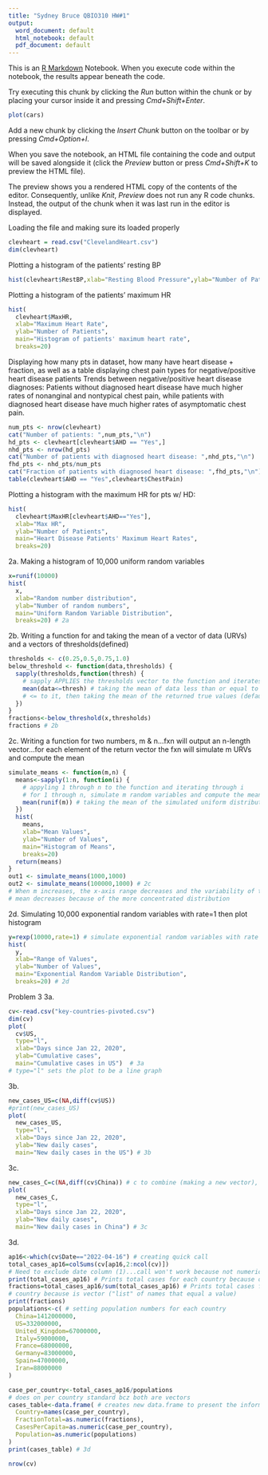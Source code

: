 ```yaml
---
title: "Sydney Bruce QBIO310 HW#1"
output:
  word_document: default
  html_notebook: default
  pdf_document: default
---
```


This is an [R Markdown](http://rmarkdown.rstudio.com) Notebook. When you execute code within the notebook, the results appear beneath the code. 

Try executing this chunk by clicking the *Run* button within the chunk or by placing your cursor inside it and pressing *Cmd+Shift+Enter*. 

```r
plot(cars)
```

Add a new chunk by clicking the *Insert Chunk* button on the toolbar or by pressing *Cmd+Option+I*.

When you save the notebook, an HTML file containing the code and output will be saved alongside it (click the *Preview* button or press *Cmd+Shift+K* to preview the HTML file). 

The preview shows you a rendered HTML copy of the contents of the editor. Consequently, unlike *Knit*, *Preview* does not run any R code chunks. Instead, the output of the chunk when it was last run in the editor is displayed.


Loading the file and making sure its loaded properly
```r
clevheart = read.csv("ClevelandHeart.csv")
dim(clevheart)
```

Plotting a histogram of the patients' resting BP
```r
hist(clevheart$RestBP,xlab="Resting Blood Pressure",ylab="Number of Patients",main="Histogram of patients' resting blood pressure",breaks=20)
```

Plotting a histogram of the patients' maximum HR
```r
hist(
  clevheart$MaxHR,
  xlab="Maximum Heart Rate",
  ylab="Number of Patients",
  main="Histogram of patients' maximum heart rate",
  breaks=20)
```

Displaying how many pts in dataset, how many have heart disease + fraction, as well as a table displaying chest pain types for negative/positive heart disease patients
Trends between negative/positive heart disease diagnoses:   Patients without diagnosed heart disease have much higher rates of nonanginal and nontypical chest pain, while patients with diagnosed heart disease have much higher rates of asymptomatic chest pain.
```r
num_pts <- nrow(clevheart)
cat("Number of patients: ",num_pts,"\n")
hd_pts <- clevheart[clevheart$AHD == "Yes",]
nhd_pts <- nrow(hd_pts)
cat("Number of patients with diagnosed heart disease: ",nhd_pts,"\n")
fhd_pts <- nhd_pts/num_pts
cat("Fraction of patients with diagnosed heart disease: ",fhd_pts,"\n")
table(clevheart$AHD == "Yes",clevheart$ChestPain)
```

Plotting a histogram with the maximum HR for pts w/ HD:
```r
hist(
  clevheart$MaxHR[clevheart$AHD=="Yes"],
  xlab="Max HR",
  ylab="Number of Patients",
  main="Heart Disease Patients' Maximum Heart Rates",
  breaks=20)
```

2a. Making a histogram of 10,000 uniform random variables
```r
x=runif(10000)
hist(
  x,
  xlab="Random number distribution",
  ylab="Number of random numbers",
  main="Uniform Random Variable Distribution",
  breaks=20) # 2a
```

2b. Writing a function for and taking the mean of a vector of data (URVs) and a vectors of thresholds(defined)
```r
thresholds <- c(0.25,0.5,0.75,1.0)
below_threshold <- function(data,thresholds) {
  sapply(thresholds,function(thresh) { 
    # sapply APPLIES the thresholds vector to the function and iterates through thresh
    mean(data<=thresh) # taking the mean of data less than or equal to the current thresh number 
    # <= to it, then taking the mean of the returned true values (default)
  })
}
fractions<-below_threshold(x,thresholds)
fractions # 2b
```

2c. Writing a function for two numbers, m & n...fxn will output an n-length vector...for each element of the return vector the fxn will simulate m URVs and compute the mean
```r
simulate_means <- function(m,n) {
  means<-sapply(1:n, function(i) { 
    # appyling 1 through n to the function and iterating through i
    # for 1 through n, simulate m random variables and compute the mean
    mean(runif(m)) # taking the mean of the simulated uniform distribution
  })
  hist(
    means,
    xlab="Mean Values",
    ylab="Number of Values",
    main="Histogram of Means",
    breaks=20)
  return(means)
}
out1 <- simulate_means(1000,1000)
out2 <- simulate_means(100000,1000) # 2c
# When m increases, the x-axis range decreases and the variability of the 
# mean decreases because of the more concentrated distribution
```

2d. Simulating 10,000 exponential random variables with rate=1 then plot histogram
```r
y=rexp(10000,rate=1) # simulate exponential random variables with rate of 1
hist(
  y,
  xlab="Range of Values",
  ylab="Number of Values",
  main="Exponential Random Variable Distribution",
  breaks=20) # 2d
```

Problem 3
3a.
```r
cv<-read.csv("key-countries-pivoted.csv")
dim(cv)
plot(
  cv$US,
  type="l",
  xlab="Days since Jan 22, 2020",
  ylab="Cumulative cases",
  main="Cumulative cases in US")  # 3a
# type="l" sets the plot to be a line graph
```

3b.
```r
new_cases_US=c(NA,diff(cv$US))
#print(new_cases_US)
plot(
  new_cases_US,
  type="l",
  xlab="Days since Jan 22, 2020",
  ylab="New daily cases",
  main="New daily cases in the US") # 3b
```

3c.
```r
new_cases_C=c(NA,diff(cv$China)) # c to combine (making a new vector), diff steps forward but computes backwards...need NA to ignore 1st value so NA isn't returned in data (if we start at 1 it can't take the difference between 1 and null)
plot(
  new_cases_C,
  type="l",
  xlab="Days since Jan 22, 2020",
  ylab="New daily cases",
  main="New daily cases in China") # 3c
```

3d.
```r
ap16<-which(cv$Date=="2022-04-16") # creating quick call
total_cases_ap16=colSums(cv[ap16,2:ncol(cv)]) 
# Need to exclude date column (1)...call won't work because not numeric same type
print(total_cases_ap16) # Prints total cases for each country because of colSums above
fractions=total_cases_ap16/sum(total_cases_ap16) # Prints total cases for each 
# country because is vector ("list" of names that equal a value)
print(fractions)
populations<-c( # setting population numbers for each country
  China=1412000000,
  US=332000000,
  United_Kingdom=67000000,
  Italy=59000000,
  France=68000000,
  Germany=83000000,
  Spain=47000000,
  Iran=88000000
)

case_per_country<-total_cases_ap16/populations 
# does on per country standard bcz both are vectors
cases_table<-data.frame( # creates new data.frame to present the information
  Country=names(case_per_country),
  FractionTotal=as.numeric(fractions),
  CasesPerCapita=as.numeric(case_per_country),
  Population=as.numeric(populations)
)
print(cases_table) # 3d
```

```r
nrow(cv)
```




